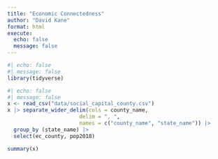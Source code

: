 ```yaml
---
title: "Economic Connectedness"
author: "David Kane"
format: html
execute: 
  echo: false
  message: false 
---
```



```r
#| echo: false
#| message: false
library(tidyverse)
```

```r
#| echo: false
#| message: false
x <- read_csv("data/social_capital_county.csv")
x |> separate_wider_delim(cols = county_name, 
                       delim = ", ", 
                       names = c("county_name", "state_name")) |>
  group_by (state_name) |> 
  select(ec_county, pop2018)
```

```r
summary(x)
```

